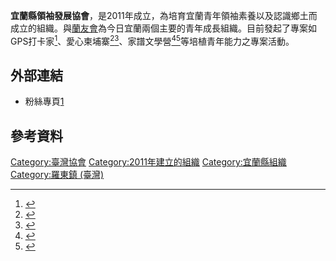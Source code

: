 '''宜蘭縣領袖發展協會'''，是2011年成立，為培育宜蘭青年領袖素養以及認識鄉土而成立的組織。與[[蘭友會|蘭友會]]為今日宜蘭兩個主要的青年成長組織。目前發起了專案如GPS打卡家<ref>{{cite news | title = 宜蘭城尋寶 用GPS、手機 探索歷史 | author = 胡健森 | url = http://www.libertytimes.com.tw/2012/new/jul/23/today-north8.htm | date = 2012-07-23 | accessdate = 2013-09-08 | deadurl = yes | archiveurl = https://web.archive.org/web/20120906003738/http://www.libertytimes.com.tw/2012/new/jul/23/today-north8.htm | archivedate = 2012-09-06 }}</ref>、愛心柬埔寨<ref>{{cite news | title = 宜蘭學生志工　愛心直航柬埔寨 | author = 楊仕謙 | url = http://www.ettoday.net/news/20130728/247614.htm | location = 宜蘭 | date = 2013-07-28 | accessdate = 2013-09-08 | archive-date = 2013-07-29 | archive-url = https://web.archive.org/web/20130729151532/http://www.ettoday.net/news/20130728/247614.htm | dead-url = no }}</ref><ref>{{cite news | title = 新科技「紙可拍」 國際志工柬埔寨行秘密武器 | author = 楊基山 | url = http://yilan-localnews.net/%E5%AE%9C%E8%98%AD%E6%96%B0%E8%81%9E/%E5%8D%B3%E6%99%82%E6%96%B0%E8%81%9E/item/4773-%E6%96%B0%E7%A7%91%E6%8A%80%E3%80%8C%E7%B4%99%E5%8F%AF%E6%8B%8D%E3%80%8D-%E5%9C%8B%E9%9A%9B%E5%BF%97%E5%B7%A5%E6%9F%AC%E5%9F%94%E5%AF%A8%E8%A1%8C%E7%A7%98%E5%AF%86%E6%AD%A6%E5%99%A8.html | location = 宜蘭 | date = 2013-07-28 | accessdate = 2013-09-09 }}{{Dead link|date=2019年4月 |bot=InternetArchiveBot |fix-attempted=yes }}</ref>、家譜文學營<ref>{{cite web | title = 2013年家譜文學營 | url = http://www.e-land.gov.tw/ct.asp?xItem=55494&ctNode=892&mp=4 | location = 宜蘭 | date = 2013-01-03 | accessdate = 2013-09-09 }}{{dead link|date=2017年12月 |bot=InternetArchiveBot |fix-attempted=yes }}</ref><ref>{{Cite news|url = http://udn.com/news/story/7328/1464147|title = 穿越時空尋根 家譜文學營招生|last = 林|first = 縉明|date = 2016-01-25|work = 聯合報|accessdate = 2016-01-25|location = 宜蘭|archive-date = 2016-01-26|archive-url = https://web.archive.org/web/20160126190137/http://udn.com/news/story/7328/1464147|dead-url = no}}</ref>等培植青年能力之專案活動。

== 外部連結 ==
*粉絲專頁[https://www.facebook.com/ildaforilan]

== 參考資料 ==
{{reflist}}

[[Category:臺灣協會|Category:臺灣協會]]
[[Category:2011年建立的組織|Category:2011年建立的組織]]
[[Category:宜蘭縣組織|Category:宜蘭縣組織]]
[[Category:羅東鎮_(臺灣)|Category:羅東鎮 (臺灣)]]